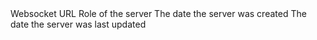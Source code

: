 <ResponseField name="websocket_url" type="string">
    Websocket URL
</ResponseField>
<ResponseField name="role" type="Role">
    Role of the server
    <Snippet file="types/Charger/Proxy/Role.mdx"/>
</ResponseField>
<ResponseField name="created_at" type="string">
    The date the server was created
</ResponseField>
<ResponseField name="updated_at" type="string">
    The date the server was last updated
</ResponseField>